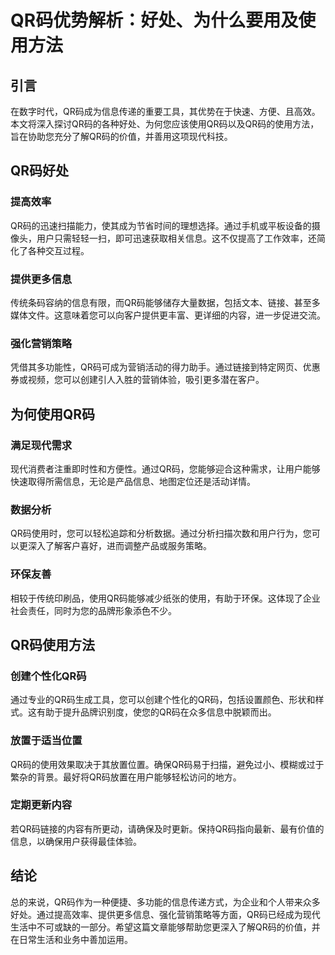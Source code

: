 # QR码优势解析：好处、为什么要用及使用方法

## 引言

在数字时代，QR码成为信息传递的重要工具，其优势在于快速、方便、且高效。本文将深入探讨QR码的各种好处、为何您应该使用QR码以及QR码的使用方法，旨在协助您充分了解QR码的价值，并善用这项现代科技。

## **QR码好处**

### 提高效率

QR码的迅速扫描能力，使其成为节省时间的理想选择。通过手机或平板设备的摄像头，用户只需轻轻一扫，即可迅速获取相关信息。这不仅提高了工作效率，还简化了各种交互过程。

### 提供更多信息

传统条码容纳的信息有限，而QR码能够储存大量数据，包括文本、链接、甚至多媒体文件。这意味着您可以向客户提供更丰富、更详细的内容，进一步促进交流。

### 强化营销策略

凭借其多功能性，QR码可成为营销活动的得力助手。通过链接到特定网页、优惠券或视频，您可以创建引人入胜的营销体验，吸引更多潜在客户。

## **为何使用QR码**

### 满足现代需求

现代消费者注重即时性和方便性。通过QR码，您能够迎合这种需求，让用户能够快速取得所需信息，无论是产品信息、地图定位还是活动详情。

### 数据分析

QR码使用时，您可以轻松追踪和分析数据。通过分析扫描次数和用户行为，您可以更深入了解客户喜好，进而调整产品或服务策略。

### 环保友善

相较于传统印刷品，使用QR码能够减少纸张的使用，有助于环保。这体现了企业社会责任，同时为您的品牌形象添色不少。

## **QR码使用方法**

### 创建个性化QR码

通过专业的QR码生成工具，您可以创建个性化的QR码，包括设置颜色、形状和样式。这有助于提升品牌识别度，使您的QR码在众多信息中脱颖而出。

### 放置于适当位置

QR码的使用效果取决于其放置位置。确保QR码易于扫描，避免过小、模糊或过于繁杂的背景。最好将QR码放置在用户能够轻松访问的地方。

### 定期更新内容

若QR码链接的内容有所更动，请确保及时更新。保持QR码指向最新、最有价值的信息，以确保用户获得最佳体验。

## 结论

总的来说，QR码作为一种便捷、多功能的信息传递方式，为企业和个人带来众多好处。通过提高效率、提供更多信息、强化营销策略等方面，QR码已经成为现代生活中不可或缺的一部分。希望这篇文章能够帮助您更深入了解QR码的价值，并在日常生活和业务中善加运用。
